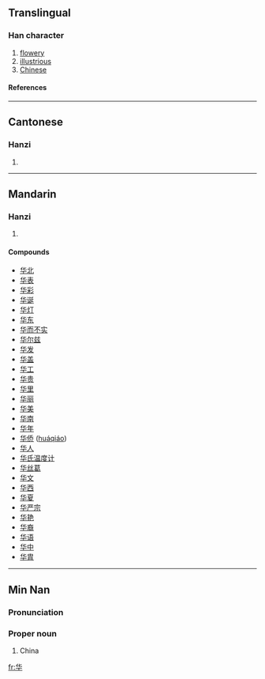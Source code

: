 {{see|華}}

==Translingual==
===Han character===
{{Han char|rn=24|rad=十|as=04|sn=6|four=|canj=人心十 (OPJ)}}
# [[flowery]]
# [[illustrious]]
# [[Chinese]]
====References====
{{Han ref|kx=0156.221|hdz=10060.170|uh=534E|ud=21326}}
----
==Cantonese==
===Hanzi===
{{yue-hanzi|jyut=|y=wa4}}
# {{defn|Cantonese}}
----
==Mandarin==
===Hanzi===
{{cmn-hanzi|tra=華|pin=[[huá]] ([[hua2]])|wg=hua<sup>2</sup>}}
# {{defn|Mandarin}}

====Compounds====
*[[华北]]
*[[华表]]
*[[华彩]]
*[[华诞]]
*[[华灯]]
*[[华东]]
*[[华而不实]]
*[[华尔兹]]
*[[华发]]
*[[华盖]]
*[[华工]]
*[[华贵]]
*[[华里]]
*[[华丽]]
*[[华美]]
*[[华南]]
*[[华年]]
*[[华侨]] ([[huáqiáo]])
*[[华人]]
*[[华氏温度计]]
*[[华丝葛]]
*[[华文]]
*[[华西]]
*[[华夏]]
*[[华严宗]]
*[[华艳]]
*[[华裔]]
*[[华语]]
*[[华中]]
*[[华胄]]

----

==Min Nan==

===Pronunciation===
{{IPA|[ hua˧˥ ]}}

===Proper noun===
{{nan-proper|s|poj=Hôa|pojt=hoa5|tra=華|sim=华|rs=十04}}

# {{literary|lang=nan-cn|skey=hoa5}} China

[[fr:华]]